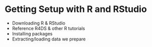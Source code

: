# Getting Setup with R and RStudio {#getting-setup}

  - Downloading R & RStudio 
  - Reference R4DS & other R tutorials 
  - Installing packages 
  - Extracting/loading data we prepare
